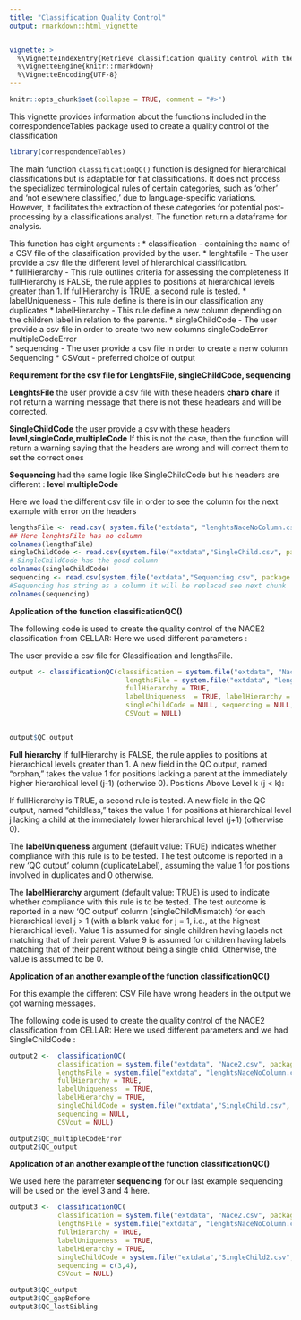 ```yaml
---
title: "Classification Quality Control"
output: rmarkdown::html_vignette


vignette: >
  %\VignetteIndexEntry{Retrieve classification quality control with the correspondenceTables package}
  %\VignetteEngine{knitr::rmarkdown}
  %\VignetteEncoding{UTF-8}
---
```


```r
knitr::opts_chunk$set(collapse = TRUE, comment = "#>")
```

This vignette provides information about the functions included in the correspondenceTables package used to create a quality control of the classification

```r
library(correspondenceTables)
```


The main function `classificationQC()` function is designed for hierarchical classifications but is adaptable for flat classifications. It does not process the specialized terminological rules of certain categories, such as 'other' and 'not elsewhere classified,' due to language-specific variations. However, it facilitates the extraction of these categories for potential post-processing by a classifications analyst. The function return a dataframe for analysis. 

 This function has eight arguments :
* classification - containing the name of a CSV file of the classification provided by the user.
* lenghtsfile -  The user provide a csv file the different level of hierarchical classification.    
* fullHierarchy - This rule outlines criteria for assessing the completeness If fullHierarchy is FALSE, the rule applies to positions at hierarchical levels greater than 1. If fullHierarchy is TRUE, a second rule is tested.
* labelUniqueness - This rule define is there is in our classification any duplicates
* labelHierarchy - This rule define a new column depending on the children label in relation to the parents.
* singleChildCode - The user provide a csv file in order to create two new columns singleCodeError multipleCodeError  
* sequencing - The user provide a csv file in order to create a nerw column Sequencing 
* CSVout - preferred choice of output


**Requirement for the csv file for LenghtsFile, singleChildCode, sequencing**

**LenghtsFile** the user provide a csv file with these headers **charb chare**
if not return a warning message that there is not these headears and will be corrected.

**SingleChildCode** the user provide a csv with these headers **level,singleCode,multipleCode** If this is not the case, then the function will return a warning saying that the headers are wrong and will correct them to set the correct ones 

**Sequencing** had the same logic like SingleChildCode but his headers are different : **level  multipleCode**

Here we load the different  csv file in order to see the column for the next example with error on the headers
```r
lengthsFile <- read.csv( system.file("extdata", "lenghtsNaceNoColumn.csv", package = "correspondenceTables"))
## Here lenghtsFile has no column
colnames(lengthsFile)
singleChildCode <- read.csv(system.file("extdata","SingleChild.csv", package = "correspondenceTables"))
# SingleChildCode has the good column
colnames(singleChildCode)
sequencing <- read.csv(system.file("extdata","Sequencing.csv", package = "correspondenceTables"))
#Sequencing has string as a column it will be replaced see next chunk 
colnames(sequencing)


```


**Application of the function classificationQC()**

The following code is used to create the quality control of the NACE2 classification from CELLAR:
Here we used different parameters :

The user provide a csv file for Classification and lengthsFile. 

```r
output <- classificationQC(classification = system.file("extdata", "Nace2.csv", package ="correspondenceTables"),
                             lengthsFile = system.file("extdata", "lenghtsNace.csv", package = "correspondenceTables"),
                             fullHierarchy = TRUE,
                             labelUniqueness  = TRUE, labelHierarchy = TRUE,
                             singleChildCode = NULL, sequencing = NULL,
                             CSVout = NULL) 


output$QC_output
```

**Full hierarchy** If fullHierarchy is FALSE, the rule applies to positions at hierarchical levels greater than 1.
A new field in the QC output, named "orphan," takes the value 1 for positions lacking a parent at the immediately higher hierarchical level (j-1) (otherwise 0).
Positions Above Level k (j < k):

If fullHierarchy is TRUE, a second rule is tested.
A new field in the QC output, named "childless," takes the value 1 for positions at hierarchical level j lacking a child at the immediately lower hierarchical level (j+1) (otherwise 0).

The **labelUniqueness** argument (default value: TRUE) indicates whether compliance with this rule is to be tested.
The test outcome is reported in a new 'QC output' column (duplicateLabel), assuming the value 1 for positions involved in duplicates and 0 otherwise.


The **labelHierarchy** argument (default value: TRUE) is used to indicate whether compliance with this rule is to be tested.
The test outcome is reported in a new 'QC output' column (singleChildMismatch) for each hierarchical level j > 1 (with a blank value for j = 1, i.e., at the highest hierarchical level).
Value 1 is assumed for single children having labels not matching that of their parent.
Value 9 is assumed for children having labels matching that of their parent without being a single child.
Otherwise, the value is assumed to be 0.

**Application of an another example of the function classificationQC()**

For this example the different  CSV File have wrong headers in the output we got warning messages.

The following code is used to create the quality control of the NACE2 classification from CELLAR:
Here we used different parameters and we had SingleChildCode :

```r
output2 <-  classificationQC(
            classification = system.file("extdata", "Nace2.csv", package ="correspondenceTables"),
            lengthsFile = system.file("extdata", "lenghtsNaceNoColumn.csv", package = "correspondenceTables"),
            fullHierarchy = TRUE,
            labelUniqueness  = TRUE,
            labelHierarchy = TRUE,
            singleChildCode = system.file("extdata","SingleChild.csv", package = "correspondenceTables"),            
            sequencing = NULL,
            CSVout = NULL)

output2$QC_multipleCodeError
output2$QC_output

```



**Application of an another example of the function classificationQC()**

We used here the parameter **sequencing** for our last example sequencing will be used on the level 3 and 4 here.

```r
output3 <-  classificationQC(
            classification = system.file("extdata", "Nace2.csv", package ="correspondenceTables"),
            lengthsFile = system.file("extdata", "lenghtsNaceNoColumn.csv", package = "correspondenceTables"),
            fullHierarchy = TRUE,
            labelUniqueness  = TRUE,
            labelHierarchy = TRUE,
            singleChildCode = system.file("extdata","SingleChild2.csv", package = "correspondenceTables"),
            sequencing = c(3,4),
            CSVout = NULL)

output3$QC_output
output3$QC_gapBefore
output3$QC_lastSibling
```

